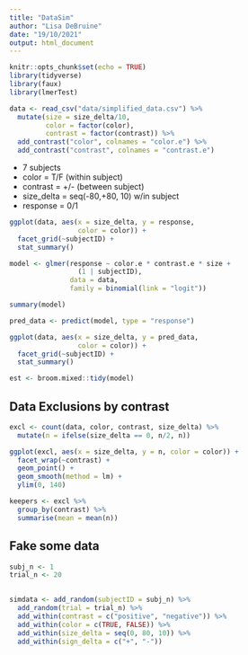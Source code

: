 ```yaml
---
title: "DataSim"
author: "Lisa DeBruine"
date: "19/10/2021"
output: html_document
---
```


```r
knitr::opts_chunk$set(echo = TRUE)
library(tidyverse)
library(faux)
library(lmerTest)
```

```r
data <- read_csv("data/simplified_data.csv") %>%
  mutate(size = size_delta/10,
         color = factor(color),
         contrast = factor(contrast)) %>%
  add_contrast("color", colnames = "color.e") %>%
  add_contrast("contrast", colnames = "contrast.e")
```

* 7 subjects
* color = T/F (within subject)
* contrast = +/- (between subject)
* size_delta = seq(-80,+80, 10) w/in subject
* response = 0/1


```r


ggplot(data, aes(x = size_delta, y = response,
                 color = color)) +
  facet_grid(~subjectID) +
  stat_summary()
```



```r
model <- glmer(response ~ color.e * contrast.e * size +
                 (1 | subjectID), 
               data = data, 
               family = binomial(link = "logit"))

summary(model)
```


```r
pred_data <- predict(model, type = "response")
```

```r
ggplot(data, aes(x = size_delta, y = pred_data,
                 color = color)) +
  facet_grid(~subjectID) +
  stat_summary()
```




```r
est <- broom.mixed::tidy(model)
```


## Data Exclusions by contrast

```r
excl <- count(data, color, contrast, size_delta) %>% 
  mutate(n = ifelse(size_delta == 0, n/2, n))

ggplot(excl, aes(x = size_delta, y = n, color = color)) +
  facet_wrap(~contrast) +
  geom_point() +
  geom_smooth(method = lm) +
  ylim(0, 140)
```


```r
keepers <- excl %>%
  group_by(contrast) %>%
  summarise(mean = mean(n))
```


## Fake some data

```r
subj_n <- 1
trial_n <- 20
  
```

```r
simdata <- add_random(subjectID = subj_n) %>%
  add_random(trial = trial_n) %>%
  add_within(contrast = c("positive", "negative")) %>%
  add_within(color = c(TRUE, FALSE)) %>%
  add_within(size_delta = seq(0, 80, 10)) %>%
  add_within(sign_delta = c("+", "-"))
```







